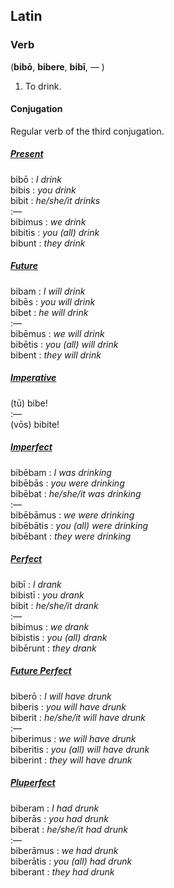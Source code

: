 ==Latin==
===Verb===
('''bib&#333;''', '''bibere''', '''bib&#299;''', &mdash; )
# To drink.

====Conjugation====
Regular verb of the third conjugation.

=====<u>''Present''</u>=====
bib&#333; : ''I drink'' <br>
bibis : ''you drink'' <br>
bibit : ''he/she/it drinks'' <br>
:&mdash; <br>
bibimus : ''we drink'' <br>
bibitis : ''you (all) drink'' <br>
bibunt : ''they drink'' <br>

=====<u>''Future''</u>===== 
bibam : ''I will drink'' <br>
bib&#275;s : ''you will drink'' <br>
bibet : ''he will drink'' <br>
:&mdash; <br>
bib&#275;mus : ''we will drink'' <br>
bib&#275;tis : ''you (all) will drink'' <br>
bibent : ''they will drink'' <br>

=====<u>''Imperative''</u>=====
(t&#363;) bibe! <br>
:&mdash; <br>
(v&#333;s) bibite!

=====<u>''Imperfect''</u>=====
bib&#275;bam : ''I was drinking'' <br>
bib&#275;b&#257;s : ''you were drinking'' <br>
bib&#275;bat : ''he/she/it was drinking'' <br>
:&mdash; <br>
bib&#275;b&#257;mus : ''we were drinking'' <br>
bib&#275;b&#257;tis : ''you (all) were drinking'' <br>
bib&#275;bant : ''they were drinking'' <br>

=====<u>''Perfect''</u>=====
bib&#299; : ''I drank'' <br>
bibist&#299; : ''you drank'' <br>
bibit : ''he/she/it drank'' <br>
:&mdash; <br>
bibimus : ''we drank'' <br>
bibistis : ''you (all) drank'' <br>
bib&#275;runt : ''they drank'' <br>

=====<u>''Future Perfect''</u>=====
biber&#333; : ''I will have drunk'' <br>
biberis : ''you will have drunk'' <br>
biberit : ''he/she/it will have drunk'' <br>
:&mdash; <br>
biberimus : ''we will have drunk'' <br>
biberitis : ''you (all) will have drunk'' <br>
biberint : ''they will have drunk'' <br>

=====<u>''Pluperfect''</u>=====
biberam : ''I had drunk'' <br>
biber&#257;s : ''you had drunk'' <br>
biberat : ''he/she/it had drunk'' <br>
:&mdash; <br>
biber&#257;mus : ''we had drunk'' <br>
biber&#257;tis : ''you (all) had drunk'' <br>
biberant : ''they had drunk'' <br>